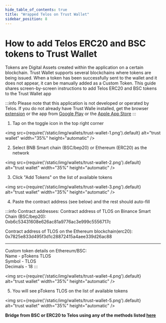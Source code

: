---
hide_table_of_contents: true
title: "Wrapped Telos on Trust Wallet"
sidebar_position: 8
---

# How to add Telos ERC20 and BSC tokens to Trust Wallet

Tokens are Digital Assets created within the application on a certain blockchain. Trust Wallet supports several blockchains where tokens are being issued. When a token has been successfully sent to the wallet and it does not appear, it can be manually added as a Custom Token.
This guide shares screen-by-screen instructions to add Telos ERC20 and BSC tokens to the Trust Wallet app

:::info
Please note that this application is not developed or operated by Telos.
If you do not already have Trust Walle installed, get the browser [extension](https://chrome.google.com/webstore/detail/trust-wallet/egjidjbpglichdcondbcbdnbeeppgdph) or the app from [Google Play](https://play.google.com/store/apps/details?id=com.wallet.crypto.trustapp&referrer=utm_source%3Dwebsite) or the [Apple App Store](https://apps.apple.com/app/apple-store/id1288339409?mt=8)
:::

1. Tap on the toggle icon in the top right corner

<img
    src={require('/static/img/wallets/trust-wallet-1.png').default}
    alt="trust wallet"
    width="35%"
    height="automatic"
/>

2. Select BNB Smart chain (BSC/bep20) or Ethereum (ERC20) as the network

<img
    src={require('/static/img/wallets/trust-wallet-2.png').default}
    alt="trust wallet"
    width="35%"
    height="automatic"
/>


3. Click "Add Tokens" on the list of available tokens

<img
    src={require('/static/img/wallets/trust-wallet-3.png').default}
    alt="trust wallet"
    width="35%"
    height="automatic"
/>

4. Paste the contract address (see below) and the rest should auto-fill

:::info
Contract addresses:
Contract address of TLOS on Binance Smart Chain (BSC/bep20):  
0xb6c53431608e626ac81a9776ac3e999c5556717c  

Contract address of TLOS on the Ethereum blockchain(erc20):  
0x7825e833d495f3d1c28872415a4aee339d26ac88  
  
---  
  
Custom token details on Ethereum/BSC:  
Name - pTokens TLOS  
Symbol - TLOS  
Decimals - 18
:::

<img
    src={require('/static/img/wallets/trust-wallet-4.png').default}
    alt="trust wallet"
    width="35%"
    height="automatic"
/>

5. You will see pTokens TLOS on the list of available tokens

<img
    src={require('/static/img/wallets/trust-wallet-5.png').default}
    alt="trust wallet"
    width="35%"
    height="automatic"
/>

**Bridge from BSC or ERC20 to Telos using any of the methods listed [here](../../getting-started/getting-tlos/bridging/bridge)**